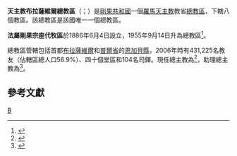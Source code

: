 {{Multiple issues|
{{Primarysources|time=2020-04-21T19:25:28+00:00}}
{{Refimprove|time=2020-04-21T19:25:28+00:00}}
}}
{{NoteTA
|1=zh-hans:布拉柴维尔; zh-tw:布拉薩維爾; zh-hk:布拉柴維爾;
}}
{{Infobox Roman Catholic diocese
|Roman Catholic Diocese of = 天主教布拉薩維爾總教區
|Latin name of diocese = Archidioecesis Brazzapolitana
|border = catholic
|image = [[File:Cathédrale_de_Brazzaville.jpg|250px]]
|caption = 聖心主教座堂
|location = [[剛果共和國|剛果共和國]]
|territory =[[布拉薩維爾|布拉薩維爾]]和[[普爾省|普爾省]][[恩加貝縣|恩加貝縣]]
|population = 431,225
|rite = [[羅馬禮|羅馬禮]]
|patron =
|province = 布拉柴維爾
|established = 1886年
|cathedral = [[聖心主教座堂_(布拉薩維爾)|聖心主教座堂]]
|co-cathedral =
|leadership = 總主教
|website =
|pope = {{incumbent pope}}
|metropolitan = {{link-en|亞諾多列·米兰多|Anatole Milandou}}
|coadjutor archbishop = {{link-fr|比恩維努·馬納米卡-巴福阿庫阿烏|Bienvenu Manamika Bafouakouahou}}
|auxiliary =
|emeritus = 
|map = [[File:Congo_-_Arcidiocesi_di_Brazzaville.png|250px]]
|map_caption = 總教區管轄圖
}}

'''天主教布拉薩維爾總教區'''（{{lang-la|Archidioecesis Brazzapolitana}}；{{lang-fr|Archidiocèse de Brazzaville}}）是[[剛果共和國|剛果共和國]]一個[[羅馬天主教|羅馬天主教]]教省[[總教區|總教區]]，下轄八個教區。該總教區是該國唯一一個總教區。

'''法屬剛果宗座代牧區'''於1886年6月4日設立，1955年9月14日升為總教區<ref>{{cite book |title=ACTA APOSTOLICAE SEDIS |series=II |volume=XXIII |year=1956 |publisher=Typis Polyglottis Vaticanis |pages=113-119 |url=https://www.vatican.va/archive/aas/documents/AAS-48-1956-ocr.pdf |accessdate=2020-04-21 |archiveurl=https://web.archive.org/web/20200421185405/https://www.vatican.va/archive/aas/documents/AAS-48-1956-ocr.pdf |archivedate=2020-04-21 |language=la |dead-url=no }}</ref>。

總教區管轄包括首都[[布拉薩維爾|布拉薩維爾]]和[[普爾省|普爾省]]的[[恩加貝縣|恩加貝縣]]，2006年時有431,225名教友（佔轄區總人口56.9%）、四十個堂區和104名司鐸。現任總主教為{{link-en|亞諾多列·米兰多|Anatole Milandou}}<ref>{{cite press release |title=RINUNCE E NOMINE, 01.02.2001 |url=https://press.vatican.va/content/salastampa/it/bollettino/pubblico/2001/02/01/0068/00188.html |publisher=Sala Stampa della Santa Sede |accessdate=2020-04-21 |archiveurl=https://web.archive.org/web/20200421184559/https://press.vatican.va/content/salastampa/it/bollettino/pubblico/2001/02/01/0068/00188.html |archivedate=2020-04-21 |language=it |date=2001-02-01 |dead-url=no }}</ref>，助理總主教為{{link-fr|比恩維努·馬納米卡·巴福阿庫阿烏|Bienvenu Manamika Bafouakouahou}}<ref>{{cite press release |title=Resignations and Appointments, 18.04.2020 |url=https://press.vatican.va/content/salastampa/en/bollettino/pubblico/2020/04/18/200418a.html |publisher=Holy See Press Office |accessdate=2020-04-21 |archiveurl=https://web.archive.org/web/20200421175948/https://press.vatican.va/content/salastampa/en/bollettino/pubblico/2020/04/18/200418a.html |archivedate=2020-04-21 |language=en |date=2020-04-18 |dead-url=no }}</ref>。

==參考文獻==
{{reflist}}
{{剛果共和國天主教教區}}
[[Category:剛果共和國天主教教區|B]]
